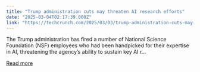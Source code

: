 ```yaml
---
title: "Trump administration cuts may threaten AI research efforts"
date: "2025-03-04T02:17:39.000Z"
link: "https://techcrunch.com/2025/03/03/trump-administration-cuts-may-threaten-ai-research-efforts/"
---
```


The Trump administration has fired a number of National Science Foundation (NSF) employees who had been handpicked for their expertise in AI, threatening the agency&#8217;s ability to sustain key AI r...

[Read more](https://techcrunch.com/2025/03/03/trump-administration-cuts-may-threaten-ai-research-efforts/)
